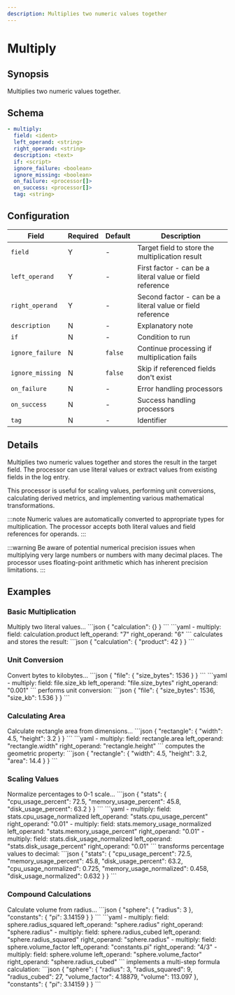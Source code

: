 ```yaml
---
description: Multiplies two numeric values together
---
```


# Multiply

## Synopsis

Multiplies two numeric values together.

## Schema

```yaml {2-4}
- multiply:
  field: <ident>
  left_operand: <string>
  right_operand: <string>
  description: <text>
  if: <script>
  ignore_failure: <boolean>
  ignore_missing: <boolean>
  on_failure: <processor[]>
  on_success: <processor[]>
  tag: <string>
```

## Configuration

|Field|Required|Default|Description|
|---|---|---|---|
|`field`|Y|-|Target field to store the multiplication result|
|`left_operand`|Y|-|First factor - can be a literal value or field reference|
|`right_operand`|Y|-|Second factor - can be a literal value or field reference|
|`description`|N|-|Explanatory note|
|`if`|N|-|Condition to run|
|`ignore_failure`|N|`false`|Continue processing if multiplication fails|
|`ignore_missing`|N|`false`|Skip if referenced fields don't exist|
|`on_failure`|N|-|Error handling processors|
|`on_success`|N|-|Success handling processors|
|`tag`|N|-|Identifier|

## Details

Multiplies two numeric values together and stores the result in the target field. The processor can use literal values or extract values from existing fields in the log entry.

This processor is useful for scaling values, performing unit conversions, calculating derived metrics, and implementing various mathematical transformations.


:::note
Numeric values are automatically converted to appropriate types for multiplication. The processor accepts both literal values and field references for operands.
:::

:::warning
Be aware of potential numerical precision issues when multiplying very large numbers or numbers with many decimal places. The processor uses floating-point arithmetic which has inherent precision limitations.
:::

## Examples

### Basic Multiplication

<ExampleGrid>
  <CommentCol>
    Multiply two literal values...
  </CommentCol>
  <CodeCol>
    ```json
    {
      "calculation": {}
    }
    ```
    ```yaml
    - multiply:
        field: calculation.product
        left_operand: "7"
        right_operand: "6"
    ```
  </CodeCol>
  <CommentCol>
    calculates and stores the result:
  </CommentCol>
  <CodeCol>
    ```json
    {
      "calculation": {
        "product": 42
      }
    }
    ```
  </CodeCol>
</ExampleGrid>

### Unit Conversion

<ExampleGrid>
  <CommentCol>
    Convert bytes to kilobytes...
  </CommentCol>
  <CodeCol>
    ```json
    {
      "file": {
        "size_bytes": 1536
      }
    }
    ```
    ```yaml
    - multiply:
        field: file.size_kb
        left_operand: "file.size_bytes"
        right_operand: "0.001"
    ```
  </CodeCol>
  <CommentCol>
    performs unit conversion:
  </CommentCol>
  <CodeCol>
    ```json
    {
      "file": {
        "size_bytes": 1536,
        "size_kb": 1.536
      }
    }
    ```
  </CodeCol>
</ExampleGrid>

### Calculating Area

<ExampleGrid>
  <CommentCol>
    Calculate rectangle area from dimensions...
  </CommentCol>
  <CodeCol>
    ```json
    {
      "rectangle": {
        "width": 4.5,
        "height": 3.2
      }
    }
    ```
    ```yaml
    - multiply:
        field: rectangle.area
        left_operand: "rectangle.width"
        right_operand: "rectangle.height"
    ```
  </CodeCol>
  <CommentCol>
    computes the geometric property:
  </CommentCol>
  <CodeCol>
    ```json
    {
      "rectangle": {
        "width": 4.5,
        "height": 3.2,
        "area": 14.4
      }
    }
    ```
  </CodeCol>
</ExampleGrid>

### Scaling Values

<ExampleGrid>
  <CommentCol>
    Normalize percentages to 0-1 scale...
  </CommentCol>
  <CodeCol>
    ```json
    {
      "stats": {
        "cpu_usage_percent": 72.5,
        "memory_usage_percent": 45.8,
        "disk_usage_percent": 63.2
      }
    }
    ```
    ```yaml
    - multiply:
        field: stats.cpu_usage_normalized
        left_operand: "stats.cpu_usage_percent"
        right_operand: "0.01"
    - multiply:
        field: stats.memory_usage_normalized 
        left_operand: "stats.memory_usage_percent"
        right_operand: "0.01"
    - multiply:
        field: stats.disk_usage_normalized
        left_operand: "stats.disk_usage_percent"
        right_operand: "0.01"
    ```
  </CodeCol>
  <CommentCol>
    transforms percentage values to decimal:
  </CommentCol>
  <CodeCol>
    ```json
    {
      "stats": {
        "cpu_usage_percent": 72.5,
        "memory_usage_percent": 45.8,
        "disk_usage_percent": 63.2,
        "cpu_usage_normalized": 0.725,
        "memory_usage_normalized": 0.458,
        "disk_usage_normalized": 0.632
      }
    }
    ```
  </CodeCol>
</ExampleGrid>

### Compound Calculations

<ExampleGrid>
  <CommentCol>
    Calculate volume from radius...
  </CommentCol>
  <CodeCol>
    ```json
    {
      "sphere": {
        "radius": 3
      },
      "constants": {
        "pi": 3.14159
      }
    }
    ```
    ```yaml
    - multiply:
        field: sphere.radius_squared
        left_operand: "sphere.radius"
        right_operand: "sphere.radius"
    - multiply:
        field: sphere.radius_cubed
        left_operand: "sphere.radius_squared"
        right_operand: "sphere.radius"
    - multiply:
        field: sphere.volume_factor
        left_operand: "constants.pi"
        right_operand: "4/3"
    - multiply:
        field: sphere.volume
        left_operand: "sphere.volume_factor"
        right_operand: "sphere.radius_cubed"
    ```
  </CodeCol>
  <CommentCol>
    implements a multi-step formula calculation:
  </CommentCol>
  <CodeCol>
    ```json
    {
      "sphere": {
        "radius": 3,
        "radius_squared": 9,
        "radius_cubed": 27,
        "volume_factor": 4.18879,
        "volume": 113.097
      },
      "constants": {
        "pi": 3.14159
      }
    }
    ```
  </CodeCol>
</ExampleGrid>
